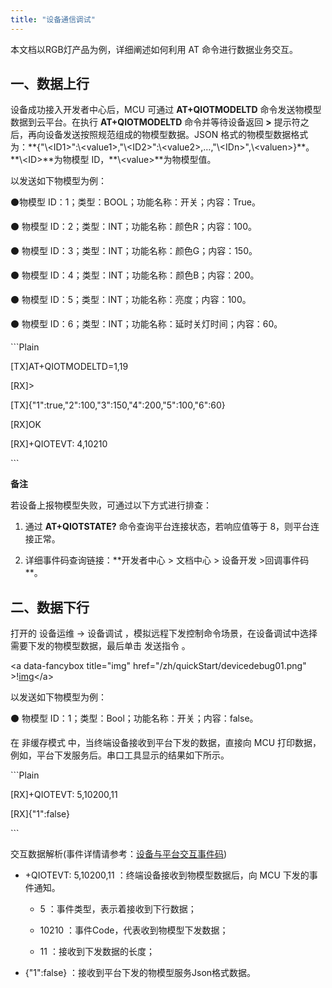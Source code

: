 ```yaml
---
title: "设备通信调试"
---
```


本文档以RGB灯产品为例，详细阐述如何利用 AT 命令进行数据业务交互。

## 一、数据上行

设备成功接入开发者中心后，MCU 可通过 **AT\+QIOTMODELTD** 命令发送物模型数据到云平台。在执行 **AT\+QIOTMODELTD** 命令并等待设备返回 **\>** 提示符之后，再向设备发送按照规范组成的物模型数据。JSON 格式的物模型数据格式为：\*\*{"\\\<ID1\>":\\\<value1\>,"\\\<ID2\>":\\\<value2\>,…,"\\\<IDn\>",\\\<valuen\>}\*\*。 **\\\<ID\>**为物模型 ID，\*\*\\\<value\>\*\*为物模型值。

以发送如下物模型为例： 

⚫物模型 ID：1；类型：BOOL；功能名称：开关；内容：True。

⚫ 物模型 ID：2；类型：INT；功能名称：颜色R；内容：100。

⚫ 物模型 ID：3；类型：INT；功能名称：颜色G；内容：150。

⚫ 物模型 ID：4；类型：INT；功能名称：颜色B；内容：200。

⚫ 物模型 ID：5；类型：INT；功能名称：亮度；内容：100。

⚫ 物模型 ID：6；类型：INT；功能名称：延时关灯时间；内容：60。

\`\`\`Plain

[TX]AT\+QIOTMODELTD=1,19 

[RX]\> 

[TX]{"1":true,"2":100,"3":150,"4":200,"5":100,"6":60} 

[RX]OK 

[RX]\+QIOTEVT: 4,10210

\`\`\`

**备注** 

若设备上报物模型失败，可通过以下方式进行排查： 

1. 通过 **AT\+QIOTSTATE?** 命令查询平台连接状态，若响应值等于 8，则平台连接正常。 

2. 详细事件码查询链接：\*\*开发者中心 \> 文档中心 \> 设备开发 \>回调事件码\*\*。

## 二、数据下行

打开的 设备运维 -\> 设备调试 ，模拟远程下发控制命令场景，在设备调试中选择需要下发的物模型数据，最后单击 发送指令 。

\<a data-fancybox title="img" href="/zh/quickStart/devicedebug01.png" \>\![img](/zh/quickStart/devicedebug01.png)\</a\>

以发送如下物模型为例： 

⚫ 物模型 ID：1；类型：Bool；功能名称：开关；内容：false。

在 非缓存模式 中，当终端设备接收到平台下发的数据，直接向 MCU 打印数据，例如，平台下发服务后。串口工具显示的结果如下所示。

\`\`\`Plain

[RX]\+QIOTEVT: 5,10200,11

[RX]{"1":false}

\`\`\`

交互数据解析(事件详情请参考：[设备与平台交互事件码](https://iot-cloud-docs.quectelcn.com/deviceDevelop/DeviceAccessPlan/cellular/AT/InteractionEvent.html))

- \+QIOTEVT: 5,10200,11 ：终端设备接收到物模型数据后，向 MCU 下发的事件通知。

  - 5 ：事件类型，表示着接收到下行数据； 

  - 10210 ：事件Code，代表收到物模型下发数据； 

  - 11 ：接收到下发数据的长度；

- {"1":false} ：接收到平台下发的物模型服务Json格式数据。